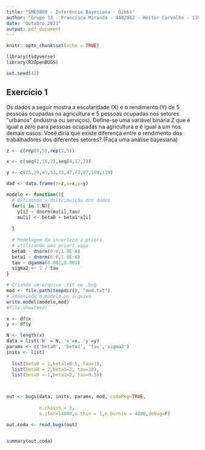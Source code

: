 ---
title: "SME0809 - Inferência Bayesiana - Gibbs"
author: "Grupo 13 - Francisco Miranda - 4402962 - Heitor Carvalho - 11833351"
date: "Outubro 2021"
output: pdf_document
---
  
```{r setup, include=FALSE}
knitr::opts_chunk$set(echo = TRUE)
```

```{r pkg-load, message = FALSE}
library(tidyverse)
library(R2OpenBUGS)

set.seed(42)
```

## Exercício 1


Os dados  a seguir mostra a escolaridade (X) e o rendimento (Y) de 5 pessoas ocupadas na agricultura e 5 pessoas ocupadas nos setores "urbanos" (indústria ou serviços). Define-se uma variável binária Z que é igual a zero para pessoas ocupadas na agricultura e é igual a um nos demais casos. Você diria que existe diferença entre o rendimento dos trabalhadores dos diferentes setores? (Faça uma análise bayesiana)


```{r}
z <- c(rep(0,5),rep(1,5))

x <- c(seq(2,10,2),seq(4,12,2))

y <- c(25,29,45,53,73,47,73,87,109,119)

dad <- data.frame(z=z,x=x,y=y)

```

```{r}
modelo <- function(){
  # Definindo a distribuição dos dados
  for(i in 1:N){
    y[i] ~ dnorm(mu[i],tau)
    mu[i] <- beta0 + beta1*x[i]
    
  }
  
  # Modelagem da incerteza a priori
  # utilizando uma priori vaga
  beta0 ~ dnorm(0.0,1.0E-6)
  beta1 ~ dnorm(0.0,1.0E-6)
  tau ~ dgamma(0.001,0.001)
  sigma2 <- 1 / tau
}

# Criando um arquivo .txt ou .bug
mod <- file.path(tempdir(), "mod.txt")
# Inserindo o modelo no arquivo
write.model(modelo,mod)
#file.show(mod)

x <- df$x
y <- df$y

N <- length(x)
data = list('N' = N, 'x'=x, 'y'=y)
params <- c('beta0', 'beta1', 'tau','sigma2')
inits <- list(
  
  list(beta0 = 1,beta1=0.5, tau=1),
  list(beta0 = 2,beta1=2, tau=10),
  list(beta0 =-1,beta1=2, tau=0.5))



out <- bugs(data, inits, params, mod, codaPkg=TRUE,
            
            n.chains = 3,
            n.iter=14000,n.thin = 1,n.burnin = 4000,debug=F)

out.coda <- read.bugs(out)


summary(out.coda)

```


